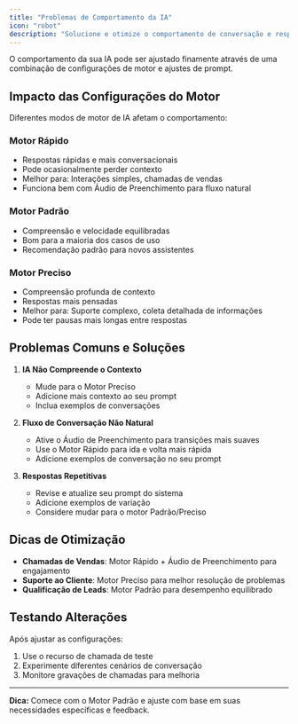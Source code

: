 ```yaml
---
title: "Problemas de Comportamento da IA"
icon: "robot"
description: "Solucione e otimize o comportamento de conversação e respostas do seu assistente de IA"
---
```


O comportamento da sua IA pode ser ajustado finamente através de uma combinação de configurações de motor e ajustes de prompt.

## Impacto das Configurações do Motor

Diferentes modos de motor de IA afetam o comportamento:

### Motor Rápido

- Respostas rápidas e mais conversacionais
- Pode ocasionalmente perder contexto
- Melhor para: Interações simples, chamadas de vendas
- Funciona bem com Áudio de Preenchimento para fluxo natural

### Motor Padrão

- Compreensão e velocidade equilibradas
- Bom para a maioria dos casos de uso
- Recomendação padrão para novos assistentes

### Motor Preciso

- Compreensão profunda de contexto
- Respostas mais pensadas
- Melhor para: Suporte complexo, coleta detalhada de informações
- Pode ter pausas mais longas entre respostas

## Problemas Comuns e Soluções

1. **IA Não Compreende o Contexto**

   - Mude para o Motor Preciso
   - Adicione mais contexto ao seu prompt
   - Inclua exemplos de conversações

2. **Fluxo de Conversação Não Natural**

   - Ative o Áudio de Preenchimento para transições mais suaves
   - Use o Motor Rápido para ida e volta mais rápida
   - Adicione exemplos de conversação no seu prompt

3. **Respostas Repetitivas**
   - Revise e atualize seu prompt do sistema
   - Adicione exemplos de variação
   - Considere mudar para o motor Padrão/Preciso

## Dicas de Otimização

- **Chamadas de Vendas**: Motor Rápido + Áudio de Preenchimento para engajamento
- **Suporte ao Cliente**: Motor Preciso para melhor resolução de problemas
- **Qualificação de Leads**: Motor Padrão para desempenho equilibrado

## Testando Alterações

Após ajustar as configurações:

1. Use o recurso de chamada de teste
2. Experimente diferentes cenários de conversação
3. Monitore gravações de chamadas para melhoria

---

**Dica:** Comece com o Motor Padrão e ajuste com base em suas necessidades específicas e feedback.
